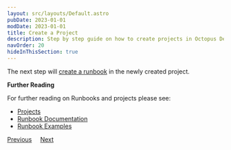 ```yaml
---
layout: src/layouts/Default.astro
pubDate: 2023-01-01
modDate: 2023-01-01
title: Create a Project
description: Step by step guide on how to create projects in Octopus Deploy.
navOrder: 20
hideInThisSection: true
---
```


<CreateProjects />

The next step will [create a runbook](/docs/getting-started/first-runbook-run/create-a-runbook) in the newly created project.

**Further Reading**

For further reading on Runbooks and projects please see:

- [Projects](/docs/projects)
- [Runbook Documentation](/docs/runbooks)
- [Runbook Examples](/docs/runbooks/runbook-examples)

<span><a class="btn btn-secondary" href="/docs/getting-started/first-runbook-run/configure-runbook-environments">Previous</a></span>&nbsp;&nbsp;&nbsp;&nbsp;&nbsp;<span><a class="btn btn-success" href="/docs/getting-started/first-runbook-run/create-a-runbook">Next</a></span>
